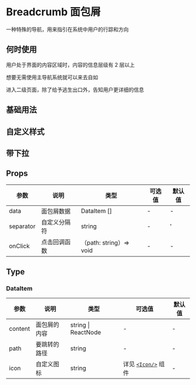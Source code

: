 # Breadcrumb 面包屑

一种特殊的导航，用来指引在系统中用户的行踪和方向

## 何时使用

用户处于界面的内容区域时，内容的信息层级有 2 层以上

想要无需使用主导航系统就可以来去自如

进入二级页面，除了给予逃生出口外，告知用户更详细的信息

## 基础用法


<DemoBase />

## 自定义样式


<DemoIcon />

## 带下拉


<DemoDropdown />

## Props

| 参数      | 说明         | 类型                    | 可选值 | 默认值 |
| --------- | ------------ | ----------------------- | ------ | ------ |
| data      | 面包屑数据   | DataItem []             | -      | -      |
| separator | 自定义分隔符 | string                  | -      | '      | ' |
| onClick   | 点击回调函数 | （path: string）=> void | -      | -      |

## Type

### DataItem

| 参数    | 说明         | 类型                | 可选值                                         | 默认值 |
| ------- | ------------ | ------------------- | ---------------------------------------------- | ------ |
| content | 面包屑的内容 | string \| ReactNode | -                                              | -      |
| path    | 要跳转的路径 | string              | -                                              | -      |
| icon    | 自定义图标   | string              | 详见 [`<Icon/>`](/hiui/zh-CN/docs/icon) 组件 ︎ | -      |
